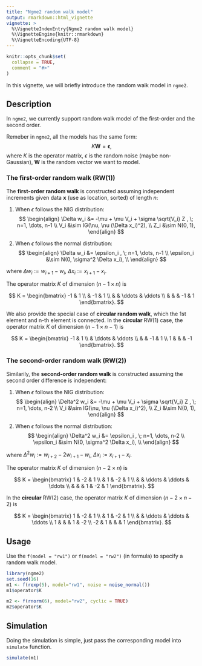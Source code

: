 ```yaml
---
title: "Ngme2 random walk model"
output: rmarkdown::html_vignette
vignette: >
  %\VignetteIndexEntry{Ngme2 random walk model}
  %\VignetteEngine{knitr::rmarkdown}
  %\VignetteEncoding{UTF-8}
---
```


```r
knitr::opts_chunk$set(
  collapse = TRUE,
  comment = "#>"
)
```

In this vignette, we will briefly introduce the random walk model in `ngme2`.

## Description

In `ngme2`, we currently support random walk model of the first-order and the second order.

Remeber in `ngme2`, all the models has the same form:
$$K \mathbf{W} = \boldsymbol{\epsilon},$$
where $K$ is the operator matrix, $\epsilon$ is the random noise (maybe non-Gaussian),
$\mathbf{W}$ is the random vector we want to model.

### The first-order random walk (RW(1))

The **first-order random walk** is constructed assuming independent increments given data
$\mathbf{x}$ (use as location, sorted) of length $n$:

1. When $\epsilon$ follows the NIG distribution:
$$
\begin{align}
\Delta w_i &= -\mu + \mu V_i + \sigma \sqrt{V_i} Z , \; n=1, \dots, n-1 \\
V_i &\sim IG(\nu, \nu (\Delta x_i)^2), \\
Z_i &\sim N(0, 1),
\end{align}
$$

2. When $\epsilon$ follows the normal distribution:
$$
\begin{align}
\Delta w_i &= \epsilon_i , \; n=1, \dots, n-1 \\
\epsilon_i &\sim N(0, \sigma^2 \Delta x_i), \\
\end{align}
$$

where $\Delta w_i := w_{i+1} - w_{i}$, $\Delta x_i := x_{i+1} - x_{i}$.

The operator matrix $K$ of dimension $(n-1 \times n)$ is

$$
K =
  \begin{bmatrix}
    -1 & 1 \\
      & -1 & 1 \\
      & & \ddots & \ddots \\
      & & & -1 & 1
  \end{bmatrix}.
$$

We also provide the special case of **circular random walk**, which the 1st element and n-th element is connected.
In the **circular** RW(1) case, the operator matrix $K$ of dimension $(n-1 \times n-1)$ is

$$
K =
  \begin{bmatrix}
    -1 & 1 \\
      & \ddots & \ddots \\
      &  & -1 & 1 \\
       1 & & & -1
  \end{bmatrix}.
$$

### The second-order random walk (RW(2))

Similarily, the **second-order random walk** is constructed assuming the second order difference is independent:

1. When $\epsilon$ follows the NIG distribution:
$$
\begin{align}
\Delta^2 w_i &= -\mu + \mu V_i + \sigma \sqrt{V_i} Z , \; n=1, \dots, n-2 \\
V_i &\sim IG(\nu, \nu (\Delta x_i)^2), \\
Z_i &\sim N(0, 1),
\end{align}
$$

2. When $\epsilon$ follows the normal distribution:
$$
\begin{align}
\Delta^2 w_i &= \epsilon_i , \; n=1, \dots, n-2 \\
\epsilon_i &\sim N(0, \sigma^2 \Delta x_i), \\
\end{align}
$$

where $\Delta^2 w_i := w_{i+2} - 2w_{i+1} - w_{i}$, $\Delta x_i := x_{i+1} - x_{i}$.

The operator matrix $K$ of dimension $(n-2 \times n)$ is

$$
K =
  \begin{bmatrix}
    1 & -2 & 1 \\
      & 1 & -2 & 1 \\
      & & \ddots & \ddots & \ddots \\
      & & & 1 & -2 & 1
  \end{bmatrix}.
$$

In the **circular** RW(2) case, the operator matrix $K$ of dimension $(n-2 \times n-2)$ is

$$
K =
  \begin{bmatrix}
    1 & -2 & 1 \\
      & 1 & -2 & 1 \\
      & & \ddots & \ddots & \ddots \\
      1 & & & 1 & -2 \\
      -2 & 1 & & & 1
  \end{bmatrix}.
$$


## Usage

Use the `f(model = "rw1")` or `f(model = "rw2")` (in formula) to specify a random walk model.

```r
library(ngme2)
set.seed(16)
m1 <- f(rexp(5), model="rw1", noise = noise_normal())
m1$operator$K

m2 <- f(rnorm(6), model="rw2", cyclic = TRUE)
m2$operator$K
```

## Simulation

Doing the simulation is simple, just pass the corresponding model into `simulate` function.

```r
simulate(m1)
```
